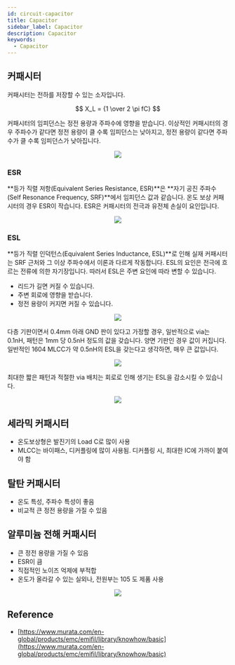 ```yaml
---
id: circuit-capacitor
title: Capacitor
sidebar_label: Capacitor
description: Capacitor
keywords:
  - Capacitor
---
```



## 커패시터

커패시터는 전하를 저장할 수 있는 소자입니다.

$$
X_L = {1 \over 2 \pi fC}
$$

커패시터의 임피던스는 정전 용량과 주파수에 영향을 받습니다. 이상적인 커패시터의 경우 주파수가 같다면 정전 용량이 클 수록 임피던스는 낮아지고, 정전 용량이 같다면 주파수가 클 수록 임피던스가 낮아집니다.

<center>
  <img
    src={useBaseUrl(
      'img/etc/circuit/basics/capacitor/capacitor-frequency-impedance.gif'
    )}
  />
</center>

### ESR

**등가 직렬 저항(Equivalent Series Resistance, ESR)**은 **자기 공진 주파수(Self Resonance Frequency, SRF)**에서 임피던스 값과 같습니다. 온도 보상 커패시터의 경우 ESR이 작습니다. ESR은 커패시터의 전극과 유전체 손실이 요인입니다.

<center>
  <img
    src={useBaseUrl(
      'img/etc/circuit/basics/capacitor/capacitor-equivalent-circuit.gif'
    )}
  />
</center>

### ESL

**등가 직렬 인덕턴스(Equivalent Series Inductance, ESL)**로 인해 실재 커패시터는 SRF 근처와 그 이상 주파수에서 이론과 다르게 작동합니다. ESL의 요인은 전극에 흐르는 전류에 의한 자기장입니다. 따러서 ESL은 주변 요인에 따라 변할 수 있습니다.

- 리드가 길면 커질 수 있습니다.
- 주변 회로에 영향을 받습니다.
- 정전 용량이 커지면 커질 수 있습니다.

<center>
  <img src={useBaseUrl('img/etc/circuit/basics/capacitor/capacitor-esl.gif')} />
</center>

다층 기판이면서 0.4mm 아래 GND 판이 있다고 가정할 경우, 일반적으로 via는 0.1nH, 패턴은 1mm 당 0.5nH 정도의 값을 갖습니다. 양면 기판인 경우 값이 커집니다. 일반적인 1604 MLCC가 약 0.5nH의 ESL을 갖는다고 생각하면, 매우 큰 값입니다.

<center>
  <img
    src={useBaseUrl(
      'img/etc/circuit/basics/capacitor/capacitor-esl-in-pattern.gif'
    )}
  />
</center>

최대한 짧은 패턴과 적절한 via 배치는 회로로 인해 생기는 ESL을 감소시킬 수 있습니다.

<center>
  <img
    src={useBaseUrl(
      'img/etc/circuit/basics/capacitor/capacitor-pattern-to-reduce-esl.gif'
    )}
  />
</center>

## 세라믹 커패시터

- 온도보상형은 발진기의 Load C로 많이 사용
- MLCC는 바이패스, 디커플링에 많이 사용됨. 디커플링 시, 최대한 IC에 가까이 붙여야 함

## 탈탄 커패시터

- 온도 특성, 주파수 특성이 좋음
- 비교적 큰 정전 용량을 가질 수 있음

## 알루미늄 전해 커패시터

- 큰 정전 용량을 가질 수 있음
- ESR이 큼
- 직접적인 노이즈 억제에 부적합
- 온도가 올라갈 수 있는 실외나, 전원부는 105 도 제품 사용

<center>
  <img
    src={useBaseUrl(
      'img/etc/circuit/basics/capacitor/capacitor-electrolytic-capacitor.gif'
    )}
  />
</center>

## Reference

- [https://www.murata.com/en-global/products/emc/emifil/library/knowhow/basic](https://www.murata.com/en-global/products/emc/emifil/library/knowhow/basic)
